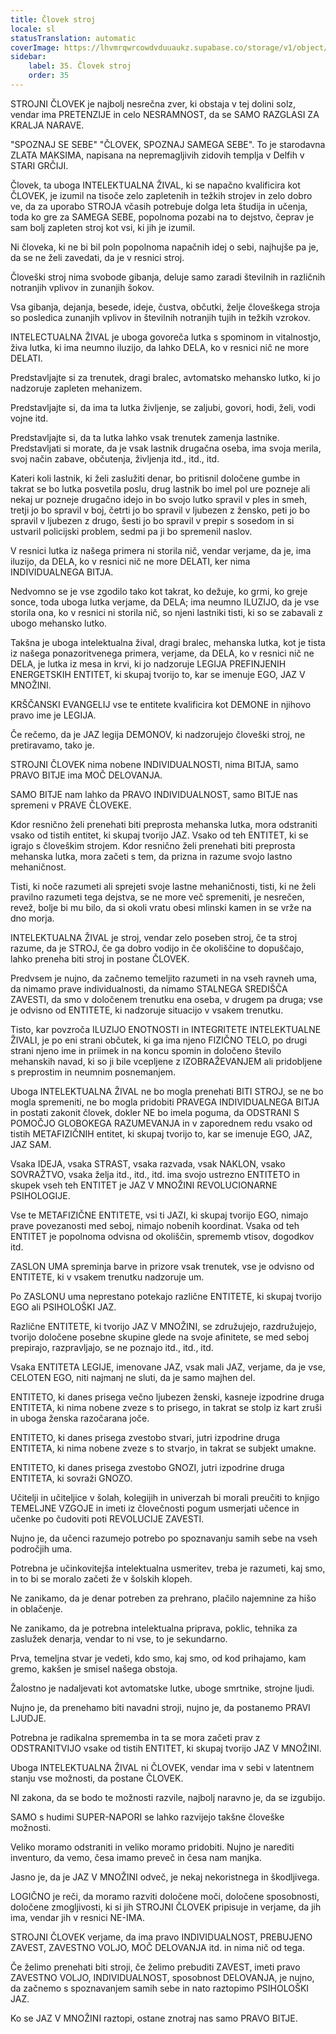 ```yaml
---
title: Človek stroj
locale: sl
statusTranslation: automatic
coverImage: https://lhvmrqwrcowdvduuaukz.supabase.co/storage/v1/object/public/strapi-uploads/small_cover-educacion-fundamental.webp-2d51a7828a2b1309555be27f7e2a61a0.webp
sidebar:
    label: 35. Človek stroj
    order: 35
---
```

STROJNI ČLOVEK je najbolj nesrečna zver, ki obstaja v tej dolini solz, vendar ima PRETENZIJE in celo NESRAMNOST, da se SAMO RAZGLASI ZA KRALJA NARAVE.

"SPOZNAJ SE SEBE" "ČLOVEK, SPOZNAJ SAMEGA SEBE". To je starodavna ZLATA MAKSIMA, napisana na nepremagljivih zidovih templja v Delfih v STARI GRČIJI.

Človek, ta uboga INTELEKTUALNA ŽIVAL, ki se napačno kvalificira kot ČLOVEK, je izumil na tisoče zelo zapletenih in težkih strojev in zelo dobro ve, da za uporabo STROJA včasih potrebuje dolga leta študija in učenja, toda ko gre za SAMEGA SEBE, popolnoma pozabi na to dejstvo, čeprav je sam bolj zapleten stroj kot vsi, ki jih je izumil.

Ni človeka, ki ne bi bil poln popolnoma napačnih idej o sebi, najhujše pa je, da se ne želi zavedati, da je v resnici stroj.

Človeški stroj nima svobode gibanja, deluje samo zaradi številnih in različnih notranjih vplivov in zunanjih šokov.

Vsa gibanja, dejanja, besede, ideje, čustva, občutki, želje človeškega stroja so posledica zunanjih vplivov in številnih notranjih tujih in težkih vzrokov.

INTELECTUALNA ŽIVAL je uboga govoreča lutka s spominom in vitalnostjo, živa lutka, ki ima neumno iluzijo, da lahko DELA, ko v resnici nič ne more DELATI.

Predstavljajte si za trenutek, dragi bralec, avtomatsko mehansko lutko, ki jo nadzoruje zapleten mehanizem.

Predstavljajte si, da ima ta lutka življenje, se zaljubi, govori, hodi, želi, vodi vojne itd.

Predstavljajte si, da ta lutka lahko vsak trenutek zamenja lastnike. Predstavljati si morate, da je vsak lastnik drugačna oseba, ima svoja merila, svoj način zabave, občutenja, življenja itd., itd., itd.

Kateri koli lastnik, ki želi zaslužiti denar, bo pritisnil določene gumbe in takrat se bo lutka posvetila poslu, drug lastnik bo imel pol ure pozneje ali nekaj ur pozneje drugačno idejo in bo svojo lutko spravil v ples in smeh, tretji jo bo spravil v boj, četrti jo bo spravil v ljubezen z žensko, peti jo bo spravil v ljubezen z drugo, šesti jo bo spravil v prepir s sosedom in si ustvaril policijski problem, sedmi pa ji bo spremenil naslov.

V resnici lutka iz našega primera ni storila nič, vendar verjame, da je, ima iluzijo, da DELA, ko v resnici nič ne more DELATI, ker nima INDIVIDUALNEGA BITJA.

Nedvomno se je vse zgodilo tako kot takrat, ko dežuje, ko grmi, ko greje sonce, toda uboga lutka verjame, da DELA; ima neumno ILUZIJO, da je vse storila ona, ko v resnici ni storila nič, so njeni lastniki tisti, ki so se zabavali z ubogo mehansko lutko.

Takšna je uboga intelektualna žival, dragi bralec, mehanska lutka, kot je tista iz našega ponazoritvenega primera, verjame, da DELA, ko v resnici nič ne DELA, je lutka iz mesa in krvi, ki jo nadzoruje LEGIJA PREFINJENIH ENERGETSKIH ENTITET, ki skupaj tvorijo to, kar se imenuje EGO, JAZ V MNOŽINI.

KRŠČANSKI EVANGELIJ vse te entitete kvalificira kot DEMONE in njihovo pravo ime je LEGIJA.

Če rečemo, da je JAZ legija DEMONOV, ki nadzorujejo človeški stroj, ne pretiravamo, tako je.

STROJNI ČLOVEK nima nobene INDIVIDUALNOSTI, nima BITJA, samo PRAVO BITJE ima MOČ DELOVANJA.

SAMO BITJE nam lahko da PRAVO INDIVIDUALNOST, samo BITJE nas spremeni v PRAVE ČLOVEKE.

Kdor resnično želi prenehati biti preprosta mehanska lutka, mora odstraniti vsako od tistih entitet, ki skupaj tvorijo JAZ. Vsako od teh ENTITET, ki se igrajo s človeškim strojem. Kdor resnično želi prenehati biti preprosta mehanska lutka, mora začeti s tem, da prizna in razume svojo lastno mehaničnost.

Tisti, ki noče razumeti ali sprejeti svoje lastne mehaničnosti, tisti, ki ne želi pravilno razumeti tega dejstva, se ne more več spremeniti, je nesrečen, revež, bolje bi mu bilo, da si okoli vratu obesi mlinski kamen in se vrže na dno morja.

INTELEKTUALNA ŽIVAL je stroj, vendar zelo poseben stroj, če ta stroj razume, da je STROJ, če ga dobro vodijo in če okoliščine to dopuščajo, lahko preneha biti stroj in postane ČLOVEK.

Predvsem je nujno, da začnemo temeljito razumeti in na vseh ravneh uma, da nimamo prave individualnosti, da nimamo STALNEGA SREDIŠČA ZAVESTI, da smo v določenem trenutku ena oseba, v drugem pa druga; vse je odvisno od ENTITETE, ki nadzoruje situacijo v vsakem trenutku.

Tisto, kar povzroča ILUZIJO ENOTNOSTI in INTEGRITETE INTELEKTUALNE ŽIVALI, je po eni strani občutek, ki ga ima njeno FIZIČNO TELO, po drugi strani njeno ime in priimek in na koncu spomin in določeno število mehanskih navad, ki so ji bile vcepljene z IZOBRAŽEVANJEM ali pridobljene s preprostim in neumnim posnemanjem.

Uboga INTELEKTUALNA ŽIVAL ne bo mogla prenehati BITI STROJ, se ne bo mogla spremeniti, ne bo mogla pridobiti PRAVEGA INDIVIDUALNEGA BITJA in postati zakonit človek, dokler NE bo imela poguma, da ODSTRANI S POMOČJO GLOBOKEGA RAZUMEVANJA in v zaporednem redu vsako od tistih METAFIZIČNIH entitet, ki skupaj tvorijo to, kar se imenuje EGO, JAZ, JAZ SAM.

Vsaka IDEJA, vsaka STRAST, vsaka razvada, vsak NAKLON, vsako SOVRAŽTVO, vsaka želja itd., itd., itd. ima svojo ustrezno ENTITETO in skupek vseh teh ENTITET je JAZ V MNOŽINI REVOLUCIONARNE PSIHOLOGIJE.

Vse te METAFIZIČNE ENTITETE, vsi ti JAZI, ki skupaj tvorijo EGO, nimajo prave povezanosti med seboj, nimajo nobenih koordinat. Vsaka od teh ENTITET je popolnoma odvisna od okoliščin, sprememb vtisov, dogodkov itd.

ZASLON UMA spreminja barve in prizore vsak trenutek, vse je odvisno od ENTITETE, ki v vsakem trenutku nadzoruje um.

Po ZASLONU uma neprestano potekajo različne ENTITETE, ki skupaj tvorijo EGO ali PSIHOLOŠKI JAZ.

Različne ENTITETE, ki tvorijo JAZ V MNOŽINI, se združujejo, razdružujejo, tvorijo določene posebne skupine glede na svoje afinitete, se med seboj prepirajo, razpravljajo, se ne poznajo itd., itd., itd.

Vsaka ENTITETA LEGIJE, imenovane JAZ, vsak mali JAZ, verjame, da je vse, CELOTEN EGO, niti najmanj ne sluti, da je samo majhen del.

ENTITETO, ki danes prisega večno ljubezen ženski, kasneje izpodrine druga ENTITETA, ki nima nobene zveze s to prisego, in takrat se stolp iz kart zruši in uboga ženska razočarana joče.

ENTITETO, ki danes prisega zvestobo stvari, jutri izpodrine druga ENTITETA, ki nima nobene zveze s to stvarjo, in takrat se subjekt umakne.

ENTITETO, ki danes prisega zvestobo GNOZI, jutri izpodrine druga ENTITETA, ki sovraži GNOZO.

Učitelji in učiteljice v šolah, kolegijih in univerzah bi morali preučiti to knjigo TEMELJNE VZGOJE in imeti iz človečnosti pogum usmerjati učence in učenke po čudoviti poti REVOLUCIJE ZAVESTI.

Nujno je, da učenci razumejo potrebo po spoznavanju samih sebe na vseh področjih uma.

Potrebna je učinkovitejša intelektualna usmeritev, treba je razumeti, kaj smo, in to bi se moralo začeti že v šolskih klopeh.

Ne zanikamo, da je denar potreben za prehrano, plačilo najemnine za hišo in oblačenje.

Ne zanikamo, da je potrebna intelektualna priprava, poklic, tehnika za zaslužek denarja, vendar to ni vse, to je sekundarno.

Prva, temeljna stvar je vedeti, kdo smo, kaj smo, od kod prihajamo, kam gremo, kakšen je smisel našega obstoja.

Žalostno je nadaljevati kot avtomatske lutke, uboge smrtnike, strojne ljudi.

Nujno je, da prenehamo biti navadni stroji, nujno je, da postanemo PRAVI LJUDJE.

Potrebna je radikalna sprememba in ta se mora začeti prav z ODSTRANITVIJO vsake od tistih ENTITET, ki skupaj tvorijo JAZ V MNOŽINI.

Uboga INTELEKTUALNA ŽIVAL ni ČLOVEK, vendar ima v sebi v latentnem stanju vse možnosti, da postane ČLOVEK.

NI zakona, da se bodo te možnosti razvile, najbolj naravno je, da se izgubijo.

SAMO s hudimi SUPER-NAPORI se lahko razvijejo takšne človeške možnosti.

Veliko moramo odstraniti in veliko moramo pridobiti. Nujno je narediti inventuro, da vemo, česa imamo preveč in česa nam manjka.

Jasno je, da je JAZ V MNOŽINI odveč, je nekaj nekoristnega in škodljivega.

LOGIČNO je reči, da moramo razviti določene moči, določene sposobnosti, določene zmogljivosti, ki si jih STROJNI ČLOVEK pripisuje in verjame, da jih ima, vendar jih v resnici NE-IMA.

STROJNI ČLOVEK verjame, da ima pravo INDIVIDUALNOST, PREBUJENO ZAVEST, ZAVESTNO VOLJO, MOČ DELOVANJA itd. in nima nič od tega.

Če želimo prenehati biti stroji, če želimo prebuditi ZAVEST, imeti pravo ZAVESTNO VOLJO, INDIVIDUALNOST, sposobnost DELOVANJA, je nujno, da začnemo s spoznavanjem samih sebe in nato raztopimo PSIHOLOŠKI JAZ.

Ko se JAZ V MNOŽINI raztopi, ostane znotraj nas samo PRAVO BITJE.

